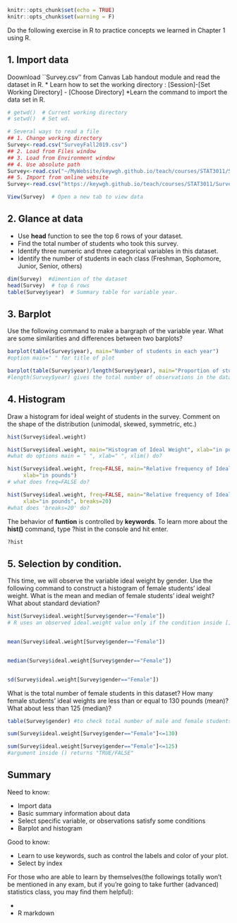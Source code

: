 ```r
knitr::opts_chunk$set(echo = TRUE)
knitr::opts_chunk$set(warning = F)
```


Do the following exercise in R to practice concepts we learned in Chapter 1 using R. 

## 1. Import data

Doownload ``Survey.csv'' from Canvas Lab handout module and read the dataset in R. 
* Learn how to set the working directory : [Session]-[Set Working Directory] - [Choose Directory]
*Learn the command to import the data set in R. 
```r
# getwd()  # Current working directory
# setwd()  # Set wd. 

# Several ways to read a file
## 1. Change working directory
Survey<-read.csv("SurveyFall2019.csv")
## 2. Load from Files window
## 3. Load from Environment window
## 4. Use absolute path
Survey<-read.csv("~/MyWebsite/keywgh.github.io/teach/courses/STAT3011/SurveyFall2019.csv")
## 5. Import from online website
Survey<-read.csv("https://keywgh.github.io/teach/courses/STAT3011/SurveyFall2019.csv")

View(Survey)  # Open a new tab to view data
```


## 2. Glance at data
* Use **head** function to see the top 6 rows of your dataset. 
* Find the total number of students who took this survey. 
* Identify three numeric and three categorical variables in this dataset.  
* Identify the number of students in each class (Freshman, Sophomore, Junior, Senior, others)
```r
dim(Survey)  #dimention of the dataset
head(Survey)  # top 6 rows
table(Survey$year)  # Summary table for variable year.
```

## 3. Barplot

Use the following command to make a bargraph of the variable year. What are some similarities and differences between two barplots? 
```r
barplot(table(Survey$year), main="Number of students in each year") 
#option main=" " for title of plot

barplot(table(Survey$year)/length(Survey$year), main="Proportion of students in each year")
#length(Survey$year) gives the total number of observations in the data set
```


## 4. Histogram

Draw a histogram for ideal weight of students in the survey. Comment on the shape of the distribution (unimodal, skewed, symmetric, etc.) 
```r
hist(Survey$ideal.weight)

hist(Survey$ideal.weight, main="Histogram of Ideal Weight", xlab="in pounds", xlim=c(50, 350)) 
#what do options main = " ", xlab=" ", xlim() do? 

hist(Survey$ideal.weight, freq=FALSE, main="Relative frequency of Ideal Weight", 
     xlab="in pounds") 
# what does freq=FALSE do? 

hist(Survey$ideal.weight, freq=FALSE, main="Relative frequency of Ideal Weight", 
     xlab="in pounds", breaks=20) 
#what does 'breaks=20' do? 
```

The behavior of **funtion** is controlled by **keywords**. To learn more about the **hist()** command, type ?hist in the console and hit enter. 

```r
?hist
```

## 5. Selection by condition. 

This time, we will observe the variable ideal weight by gender. Use the following command to construct a histogram of female students' ideal weight. What is the mean and median of female students' ideal weight? What about standard deviation? 
```r
hist(Survey$ideal.weight[Survey$gender=="Female"]) 
# R uses an observed ideal.weight value only if the condition inside [] is satisfied. 


mean(Survey$ideal.weight[Survey$gender=="Female"])


median(Survey$ideal.weight[Survey$gender=="Female"])


sd(Survey$ideal.weight[Survey$gender=="Female"])
```

What is the total number of female students in this dataset? How many female students' ideal weights are less than or equal to 130 pounds (mean)? What about less than 125 (median)?

```r
table(Survey$gender) #to check total number of male and female students

sum(Survey$ideal.weight[Survey$gender=="Female"]<=130) 

sum(Survey$ideal.weight[Survey$gender=="Female"]<=125) 
#argument inside () returns "TRUE/FALSE"
```

## Summary
Need to know:

* Import data
* Basic summary information about data
* Select specific variable, or observations satisfy some conditions
* Barplot and histogram

Good to know:

* Learn to use keywords, such as control the labels and color of your plot. 
* Select by index

For those who are able to learn by themselves(the followings totally won't be mentioned in any exam, but if you're going to take further (advanced) statistics class, you may find them helpful):

* \LaTeX\
* R markdown
